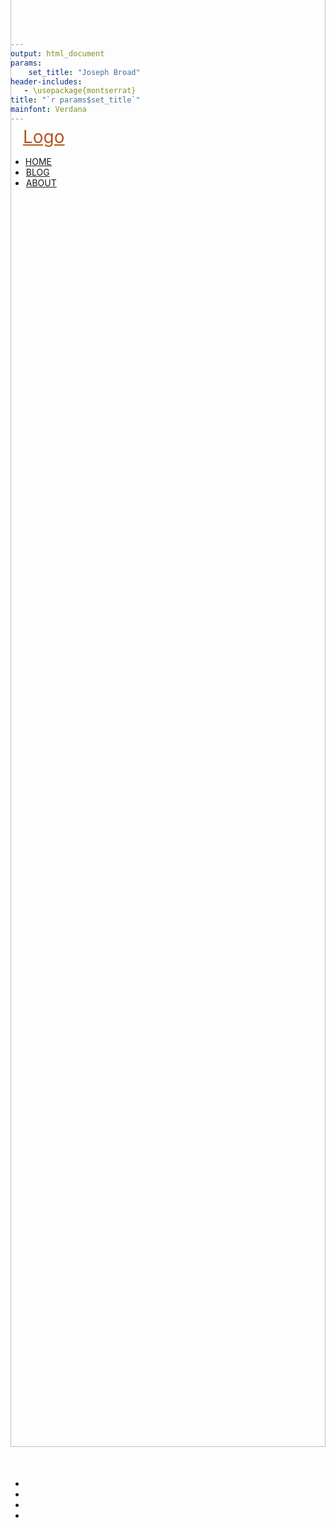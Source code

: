 ```yaml
---
output: html_document
params: 
    set_title: "Joseph Broad"
header-includes:
   - \usepackage{montserrat}
title: "`r params$set_title`"
mainfont: Verdana
---
```

<!-- style -->
<link rel="stylesheet" href="style.css" type="text/css">
<link rel="shortcut icon" href="https://www.dropbox.com/s/8nglbmcubk7bl7y/favicon.png?dl=0">
<link rel="icon" href="https://www.dropbox.com/s/8nglbmcubk7bl7y/favicon.png?dl=0">
<!-- Load an icon library -->
<link rel="stylesheet" href="https://cdnjs.cloudflare.com/ajax/libs/font-awesome/4.7.0/css/font-awesome.min.css">
<!-- header -->
<div class="topnav">
<div class="landing" style = "margin-top: -10px; padding-left: 20px; padding-right: 20px">
  <a href="index.html" style = "font-size: 28px; color: #B7521E;">Logo</a>
</div>
</div>

<ul>
  <li><a href="#home">HOME</a></li>
  <li style="border-left: 1px solid white;"><a href="#news">BLOG</a></li>
  <li style="border-left: 1px solid white;"><a href="#contact">ABOUT</a></li>
</ul>

<div class="wideboi" style="margin-top: -10vh; z-index:0; height: 60vh">
  <img
    style="object-fit: cover; width: 100%; height: 60vh;"
    src="images/12345.jpg">
</div>


<!-- Footer -->
<ul style="margin-top: 50px;">
  <li><a style="color: #B7521E;" href="mailto:jbroad@ucdavis.edu"><i class="fa fa-lg fa-envelope"></i></a></li>
  <li><a style="color: #B7521E;" href="https://github.com/jbroad"><i class="fa fa-lg fa-github"></i></a></li>
  <li><a style="color: #B7521E;" href="https://twitter.com/therealjoebroad"><i class="fa fa-lg fa-twitter"></i></a></li>
  <li><a style="color: #B7521E;" href="https://www.linkedin.com/in/joseph-broad-557071a9/"><i class="fa fa-lg fa-linkedin"></i></a></li>
</ul>



